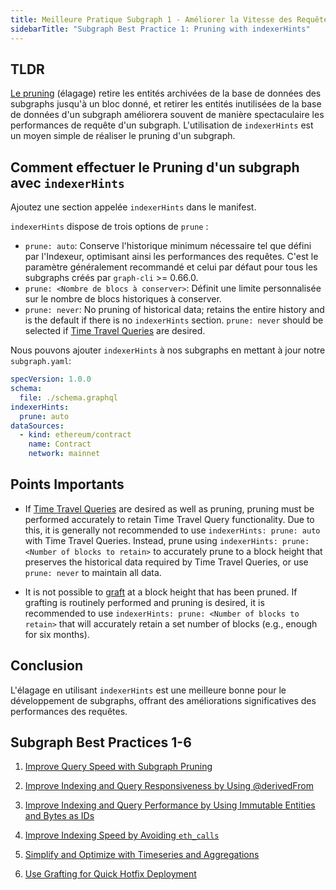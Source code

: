 ```yaml
---
title: Meilleure Pratique Subgraph 1 - Améliorer la Vitesse des Requêtes avec le Pruning de Subgraph
sidebarTitle: "Subgraph Best Practice 1: Pruning with indexerHints"
---
```


## TLDR

[Le pruning](/developing/creating-a-subgraph/#prune) (élagage) retire les entités archivées de la base de données des subgraphs jusqu'à un bloc donné, et retirer les entités inutilisées de la base de données d'un subgraph améliorera souvent de manière spectaculaire les performances de requête d'un subgraph. L'utilisation de `indexerHints` est un moyen simple de réaliser le pruning d'un subgraph.

## Comment effectuer le Pruning d'un subgraph avec `indexerHints`

Ajoutez une section appelée `indexerHints` dans le manifest.

`indexerHints` dispose de trois options de `prune` :

- `prune: auto`: Conserve l'historique minimum nécessaire tel que défini par l'Indexeur, optimisant ainsi les performances des requêtes. C'est le paramètre généralement recommandé et celui par défaut pour tous les subgraphs créés par `graph-cli` >= 0.66.0.
- `prune: <Nombre de blocs à conserver>`: Définit une limite personnalisée sur le nombre de blocs historiques à conserver.
- `prune: never`: No pruning of historical data; retains the entire history and is the default if there is no `indexerHints` section. `prune: never` should be selected if [Time Travel Queries](/subgraphs/querying/graphql-api/#time-travel-queries) are desired.

Nous pouvons ajouter `indexerHints` à nos subgraphs en mettant à jour notre `subgraph.yaml`:

```yaml
specVersion: 1.0.0
schema:
  file: ./schema.graphql
indexerHints:
  prune: auto
dataSources:
  - kind: ethereum/contract
    name: Contract
    network: mainnet
```

## Points Importants

- If [Time Travel Queries](/subgraphs/querying/graphql-api/#time-travel-queries) are desired as well as pruning, pruning must be performed accurately to retain Time Travel Query functionality. Due to this, it is generally not recommended to use `indexerHints: prune: auto` with Time Travel Queries. Instead, prune using `indexerHints: prune: <Number of blocks to retain>` to accurately prune to a block height that preserves the historical data required by Time Travel Queries, or use `prune: never` to maintain all data.

- It is not possible to [graft](/subgraphs/cookbook/grafting/) at a block height that has been pruned. If grafting is routinely performed and pruning is desired, it is recommended to use `indexerHints: prune: <Number of blocks to retain>` that will accurately retain a set number of blocks (e.g., enough for six months).

## Conclusion

L'élagage en utilisant `indexerHints` est une meilleure bonne pour le développement de subgraphs, offrant des améliorations significatives des performances des requêtes.

## Subgraph Best Practices 1-6

1. [Improve Query Speed with Subgraph Pruning](/subgraphs/cookbook/pruning/)

2. [Improve Indexing and Query Responsiveness by Using @derivedFrom](/subgraphs/cookbook/derivedfrom/)

3. [Improve Indexing and Query Performance by Using Immutable Entities and Bytes as IDs](/subgraphs/cookbook/immutable-entities-bytes-as-ids/)

4. [Improve Indexing Speed by Avoiding `eth_calls`](/subgraphs/cookbook/avoid-eth-calls/)

5. [Simplify and Optimize with Timeseries and Aggregations](/subgraphs/cookbook/timeseries/)

6. [Use Grafting for Quick Hotfix Deployment](/subgraphs/cookbook/grafting-hotfix/)
